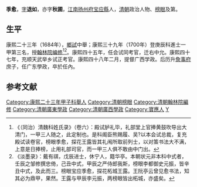 '''季愈'''，[[表字|字]]'''退如'''，亦字'''秋圃'''，[[江南|江南]][[扬州府|扬州府]][[宝应縣|宝应縣]]人，[[清朝|清朝]]政治人物、[[榜眼|榜眼]]及第。

==生平==
康熙二十三年（1684年），[[鄉試|鄉試]]中舉；康熙三十九年（1700年）登庚辰科進士一甲第三名，授[[翰林院|翰林院]][[编修|编修]]<ref>《（同治）清魏科姓氏录》（卷六）：殿试胪礼毕，礼部堂上官捧黄鼓吹导出大清门，一甲三人随之，此定制也。是科阁臣熊赐履、吴?以本会试总裁，复充殿试读卷官，榜眼季愈，探花王露皆其礼闱所取前列士，以对策书法大不满，上意是日捧榜，止用礼部司官，而一甲三人俱不敢由中门出。</ref><ref>《淡墨录》：戴有祺，戊辰进士，休宁人，籍华亭。本朝状元非本科中式者，壬辰之邹修撰忠倚，己丑中式，甲辰之严侍郎我斯，榜眼李都御史元振，皆辛丑中式，及此而三。榜眼宝应季愈，探花柘城王露。王阮亭云曾见愈书法，知其必为鼎甲，果然。王露与甲辰李元振，两榜眼皆出柘城，亦盛矣。</ref>。康熙四十五年，任会试同考官，迁右中允。康熙四十七年，充顺天武举乡试正考官。康熙四十八年二月，提督广西学政。后历升[[詹事府|詹事府]]庶子，任广东學政，卒於任內。

==参考文献==
{{reflist}}
{{清朝人物小作品}}

{{康熙三十九年庚辰科殿試金榜}}
{{DEFAULTSORT:Ji季}}
[[Category:康熙二十三年甲子科舉人|Category:康熙二十三年甲子科舉人]]
[[Category:清朝榜眼|Category:清朝榜眼]]
[[Category:清朝翰林院編修|Category:清朝翰林院編修]]
[[Category:清朝廣東學政|Category:清朝廣東學政]]
[[Category:清朝廣西學政|Category:清朝廣西學政]]
[[Category:寶應人|Category:寶應人]]
[[Category:季姓|Y]]